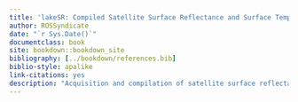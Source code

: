 ```yaml
---
title: 'lakeSR: Compiled Satellite Surface Reflectance and Surface Temperature for Lakes in the United States and US Territories'
author: ROSSyndicate
date: "`r Sys.Date()`"
documentclass: book
site: bookdown::bookdown_site
bibliography: [../bookdown/references.bib]
biblio-style: apalike
link-citations: yes
description: "Acquisition and compilation of satellite surface reflectance data for all lakes in the United States and US Territories."
---
```

